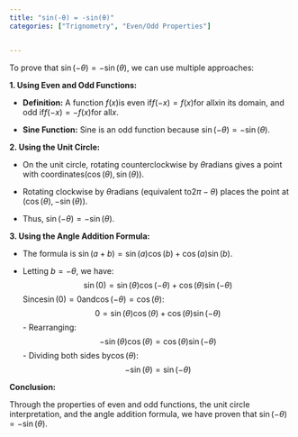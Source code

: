 ```yaml
---
title: "sin(-θ) = -sin(θ)"
categories: ["Trignometry", "Even/Odd Properties"]


---
```




To prove that $\sin(-\theta) = -\sin(\theta)$, we can use multiple approaches:

**1. Using Even and Odd Functions:**

- **Definition:** A function $f(x)$is even if$f(-x) = f(x)$for all$x$in its domain, and odd if$f(-x) = -f(x)$for all$x$.
  
- **Sine Function:** Sine is an odd function because $\sin(-\theta) = -\sin(\theta)$.

**2. Using the Unit Circle:**

- On the unit circle, rotating counterclockwise by $\theta$radians gives a point with coordinates$(\cos(\theta), \sin(\theta))$.
  
- Rotating clockwise by $\theta$radians (equivalent to$2\pi - \theta$) places the point at $(\cos(\theta), -\sin(\theta))$.
  
- Thus, $\sin(-\theta) = -\sin(\theta)$.

**3. Using the Angle Addition Formula:**

- The formula is $\sin(a + b) = \sin(a)\cos(b) + \cos(a)\sin(b)$.
  
- Letting $b = -\theta$, we have:
  $$\sin(0) = \sin(\theta)\cos(-\theta) + \cos(\theta)\sin(-\theta)$$Since$\sin(0) = 0$and$\cos(-\theta) = \cos(\theta)$:
  $$0 = \sin(\theta)\cos(\theta) + \cos(\theta)\sin(-\theta)$$- Rearranging:$$-\sin(\theta)\cos(\theta) = \cos(\theta)\sin(-\theta)$$- Dividing both sides by$\cos(\theta)$:
  $$-\sin(\theta) = \sin(-\theta)$$

**Conclusion:**

Through the properties of even and odd functions, the unit circle interpretation, and the angle addition formula, we have proven that $\sin(-\theta) = -\sin(\theta)$.
